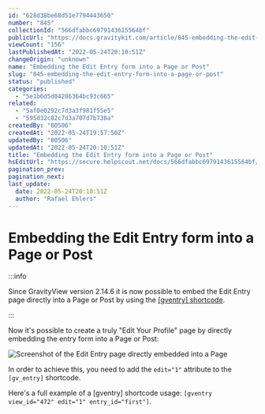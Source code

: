 ```yaml
---
id: "628d38be68d51e7794443650"
number: "845"
collectionId: "566dfabbc6979143615564bf"
publicUrl: "https://docs.gravitykit.com/article/845-embedding-the-edit-entry-form-into-a-page-or-post"
viewCount: "156"
lastPublishedAt: "2022-05-24T20:10:51Z"
changeOrigin: "unknown"
name: "Embedding the Edit Entry form into a Page or Post"
slug: "845-embedding-the-edit-entry-form-into-a-page-or-post"
status: "published"
categories: 
  - "5e1b6d5d04286364bc93c665"
related: 
  - "5af0e0292c7d3a3f981f55e5"
  - "595d32c82c7d3a707d7b738a"
createdBy: "80506"
createdAt: "2022-05-24T19:57:50Z"
updatedBy: "80506"
updatedAt: "2022-05-24T20:10:51Z"
title: "Embedding the Edit Entry form into a Page or Post"
hsEditUrl: "https://secure.helpscout.net/docs/566dfabbc6979143615564bf/article/628d38be68d51e7794443650"
pagination_prev: 
pagination_next: 
last_update:
  date: 2022-05-24T20:10:51Z
  author: "Rafael Ehlers"
---
```


# Embedding the Edit Entry form into a Page or Post


:::info

Since GravityView version 2.14.6 it is now possible to embed the Edit Entry page directly into a Page or Post by using the [\[gventry\] shortcode](https://docs.gravitykit.com/article/463-gventry-shortcode).

:::



Now it's possible to create a truly "Edit Your Profile" page by directly embedding the entry form into a Page or Post:

![Screenshot of the Edit Entry page directly embedded into a Page](https://s3.amazonaws.com/helpscout.net/docs/assets/54c58489e4b051242988532c/images/628d3aecc01fce37d9b163a5/file-YlDKLB2d3M.png)

In order to achieve this, you need to add the `edit="1"` attribute to the `[gv_entry]` shortcode.

Here's a full example of a \[gventry\] shortcode usage: `[gventry view_id="472" edit="1" entry_id="first"]`.